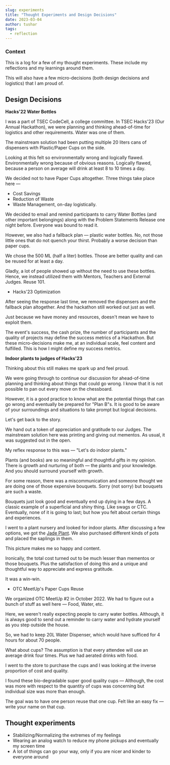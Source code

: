 ---
slug: experiments
title: "Thought Experiments and Design Decisions"
date: 2023-03-04
author: tushar
tags:
  - reflection
---

### Context

This is a log for a few of my thought experiments. These include my reflections and my learnings around them.

This will also have a few micro-decisions (both design decisions and logistics) that I am proud of. 

## Design Decisions

**Hacks'22 Water Bottles**

I was a part of TSEC CodeCell, a college committee. In TSEC Hacks'23 (Our Annual Hackathon), we were planning and thinking ahead-of-time for logistics and other requirements. Water was one of them.

The mainstream solution had been putting multiple 20 liters cans of dispensers with Plastic/Paper Cups on the side.

Looking at this felt so environmentally wrong and logically flawed. Environmentally wrong because of obvious reasons. Logically flawed, because a person on average will drink at least 8 to 10 times a day.

We decided not to have Paper Cups altogether. Three things take place here — 

- Cost Savings
- Reduction of Waste
- Waste Management, on-day logistically.

We decided to email and remind participants to carry Water Bottles (and other important belongings) along with the Problem Statements Release one night before. Everyone was bound to read it.

However, we also had a fallback plan — plastic water bottles. No, not those little ones that do not quench your thirst. Probably a worse decision than paper cups.

We chose the 500 ML (half a liter) bottles. Those are better quality and can be reused for at least a day.

Gladly, a lot of people showed up without the need to use these bottles. Hence, we instead utilized them with Mentors, Teachers and External Judges. Reuse 101.

- Hacks'23 Optimization

After seeing the response last time, we removed the dispensers and the fallback plan altogether. And the hackathon still worked out just as well.

Just because we have money and resources, doesn't mean we have to exploit them. 

The event's success, the cash prize, the number of participants and the quality of projects may define the success metrics of a Hackathon. But these micro-decisions make me, at an individual scale, feel content and fulfilled. This is how I might define my success metrics. 

**Indoor plants to judges of Hacks'23**

Thinking about this still makes me spark up and feel proud.

We were going through to continue our discussion for ahead-of-time planning and thinking about things that could go wrong. I know that it is not possible to pan out every move on the chessboard. 

However, it is a good practice to know what are the potential things that can go wrong and eventually be prepared for "Plan B"s. It is good to be aware of your surroundings and situations to take prompt but logical decisions.

Let's get back to the story. 

We hand out a token of appreciation and gratitude to our Judges. The mainstream solution here was printing and giving out mementos. As usual, it was suggested out in the open.

My reflex response to this was — "Let's do indoor plants."

Plants (and books) are so meaningful and thoughtful gifts in my opinion. There is growth and nurturing of both — the plants and your knowledge. And you should surround yourself with growth.

For some reason, there was a miscommunication and someone thought we are doing one of those expensive bouquets. Sorry (not sorry) but bouquets are such a waste.

Bouquets just look good and eventually end up dying in a few days. A classic example of a superficial and shiny thing. Like swags or CTC. Eventually, none of it is going to last; but how you felt about certain things and experiences.

I went to a plant nursery and looked for indoor plants. After discussing a few options, we got the [Jade Plant](https://en.wikipedia.org/wiki/Crassula_ovata). We also purchased different kinds of pots and placed the saplings in them. 



This picture makes me so happy and content. 

Ironically, the total cost turned out to be much lesser than mementos or those bouquets. Plus the satisfaction of doing this and a unique and thoughtful way to appreciate and express gratitude.

It was a win-win.

- OTC MeetUp's Paper Cups Reuse

We organized OTC MeetUp #2 in October 2022. We had to figure out a bunch of stuff as well here — Food, Water, etc.

Here, we weren't really expecting people to carry water bottles. Although, it is always good to send out a reminder to carry water and hydrate yourself as you step outside the house.

So, we had to keep 20L Water Dispenser, which would have sufficed for 4 hours for about 70 people. 

What about cups? The assumption is that every attendee will use an average drink four times. Plus we had aerated drinks with food.

I went to the store to purchase the cups and I was looking at the inverse proportion of cost and quality.

I found these bio-degradable super good quality cups — Although, the cost was more with respect to the quantity of cups was concerning but individual size was more than enough.

The goal was to have one person reuse that one cup. Felt like an easy fix — write your name on that cup.

## Thought experiments

- Stabilizing/Normalizing the extremes of my feelings
- Wearing an analog watch to reduce my phone pickups and eventually my screen time
- A lot of things can go your way, only if you are nicer and kinder to everyone around